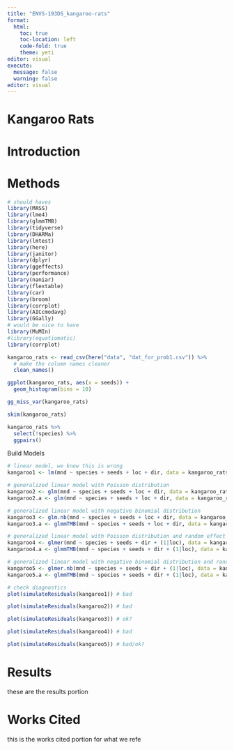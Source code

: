 ```yaml
---
title: "ENVS-193DS_kangaroo-rats"
format: 
  html:
    toc: true
    toc-location: left
    code-fold: true
    theme: yeti
editor: visual
execute: 
  message: false
  warning: false
editor: visual
---
```


# Kangaroo Rats

# Introduction

# Methods

```r
# should haves
library(MASS) 
library(lme4)
library(glmmTMB)
library(tidyverse)
library(DHARMa)
library(lmtest)
library(here)
library(janitor)
library(dplyr)
library(ggeffects)
library(performance)
library(naniar)
library(flextable)
library(car)
library(broom)
library(corrplot)
library(AICcmodavg)
library(GGally)
# would be nice to have
library(MuMIn)
#library(equatiomatic)
library(corrplot)
```

```r
kangaroo_rats <- read_csv(here("data", "dat_for_prob1.csv")) %>% 
  # make the column names cleaner
  clean_names()
```

```r
ggplot(kangaroo_rats, aes(x = seeds)) +
  geom_histogram(bins = 10)
```

```r
gg_miss_var(kangaroo_rats)
```

```r
skim(kangaroo_rats)
```

```r
kangaroo_rats %>% 
  select(!species) %>% 
  ggpairs()
```

Build Models

```r
# linear model, we know this is wrong
kangaroo1 <- lm(mnd ~ species + seeds + loc + dir, data = kangaroo_rats)

# generalized linear model with Poisson distribution
kangaroo2 <- glm(mnd ~ species + seeds + loc + dir, data = kangaroo_rats, family = "poisson")
kangaroo2.a <- glm(mnd ~ species + seeds + loc + dir, data = kangaroo_rats, family = "poisson")

# generalized linear model with negative binomial distribution
kangaroo3 <- glm.nb(mnd ~ species + seeds + loc + dir, data = kangaroo_rats)
kangaroo3.a <- glmmTMB(mnd ~ species + seeds + loc + dir, data = kangaroo_rats, family = "nbinom2")

# generalized linear model with Poisson distribution and random effect of site
kangaroo4 <- glmer(mnd ~ species + seeds + dir + (1|loc), data = kangaroo_rats, family = "poisson")
kangaroo4.a <- glmmTMB(mnd ~ species + seeds + dir + (1|loc), data = kangaroo_rats, family = "poisson")

# generalized linear model with negative binomial distribution and random effect of site
kangaroo5 <- glmer.nb(mnd ~ species + seeds + dir + (1|loc), data = kangaroo_rats)
kangaroo5.a <- glmmTMB(mnd ~ species + seeds + dir + (1|loc), data = kangaroo_rats, family = "nbinom2")
```

```r
# check diagnostics
plot(simulateResiduals(kangaroo1)) # bad

plot(simulateResiduals(kangaroo2)) # bad

plot(simulateResiduals(kangaroo3)) # ok?

plot(simulateResiduals(kangaroo4)) # bad

plot(simulateResiduals(kangaroo5)) # bad/ok?
```

# Results

these are the results portion

# Works Cited

this is the works cited portion for what we refe
